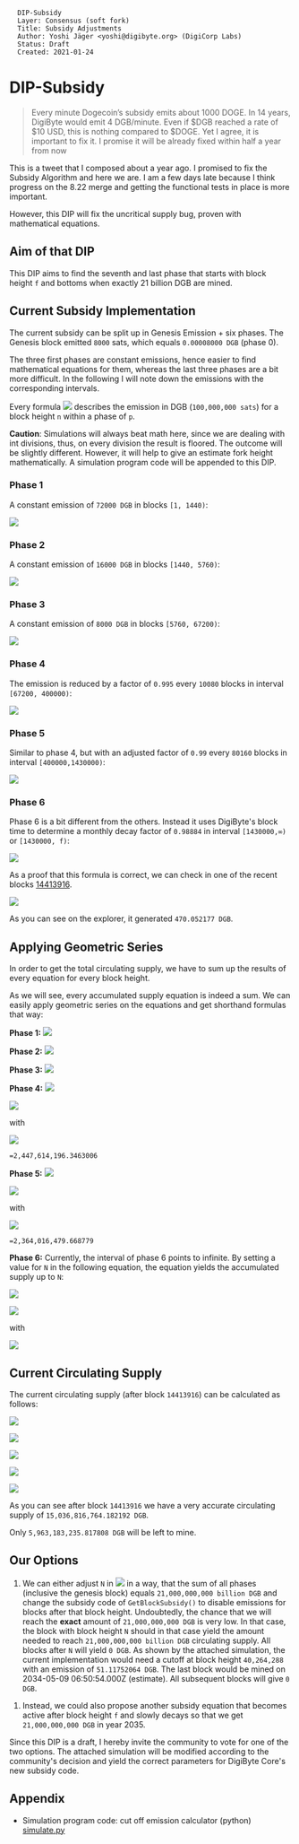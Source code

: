 <pre>
  DIP-Subsidy
  Layer: Consensus (soft fork)
  Title: Subsidy Adjustments
  Author: Yoshi Jäger <yoshi@digibyte.org> (DigiCorp Labs)
  Status: Draft
  Created: 2021-01-24
</pre>

= DIP-Subsidy =

<blockquote>
Every minute Dogecoin’s subsidy emits about 1000 DOGE. In 14 years, DigiByte would emit 4 DGB/minute. Even if $DGB reached a rate of $10 USD, this is nothing compared to $DOGE. Yet I agree, it is important to fix it. I promise it will be already fixed within half a year from now
</blockquote>
This is a tweet that I composed about a year ago. I promised to fix the Subsidy Algorithm and here we are. I am a few days late because I think progress on the 8.22 merge and getting the functional tests in place is more important.

However, this DIP will fix the uncritical supply bug, proven with mathematical equations.

== Aim of that DIP ==

This DIP aims to find the seventh and last phase that starts with block height <code>f</code> and bottoms when exactly 21 billion DGB are mined.

== Current Subsidy Implementation ==

The current subsidy can be split up in Genesis Emission + six phases. The Genesis block emitted <code>8000</code> sats, which equals <code>0.00008000 DGB</code> (phase 0).

The three first phases are constant emissions, hence easier to find mathematical equations for them, whereas the last three phases are a bit more difficult. In the following I will note down the emissions with the corresponding intervals.

Every formula <img src="https://render.githubusercontent.com/render/math?math=e_{p}(n)" /> describes the emission in DGB (<code>100,000,000 sats</code>) for a block height <code>n</code> within a phase of <code>p</code>.

'''Caution''': Simulations will always beat math here, since we are dealing with int divisions, thus, on every division the result is floored. The outcome will be slightly different. However, it will help to give an estimate fork height mathematically. A simulation program code will be appended to this DIP.

=== Phase 1 ===

A constant emission of <code>72000 DGB</code> in blocks <code>[1, 1440)</code>:

<img src="https://render.githubusercontent.com/render/math?math=e_{1}(n)=72000" />

=== Phase 2 ===

A constant emission of <code>16000 DGB</code> in blocks <code>[1440, 5760)</code>:

<img src="https://render.githubusercontent.com/render/math?math=e_{2}(n)=16000" />

=== Phase 3 ===

A constant emission of <code>8000 DGB</code> in blocks <code>[5760, 67200)</code>:

<img src="https://render.githubusercontent.com/render/math?math=e_{3}(n)=8000" />

=== Phase 4 ===

The emission is reduced by a factor of <code>0.995</code> every <code>10080</code> blocks in interval <code>[67200, 400000)</code>:

<img src="https://render.githubusercontent.com/render/math?math=e_{4}(n)=8000*0.995^{(1%2B\lfloor\frac{n-67200}{10080}\rfloor)}" />

=== Phase 5 ===

Similar to phase 4, but with an adjusted factor of <code>0.99</code> every <code>80160</code> blocks in interval <code>[400000,1430000)</code>:

<img src="https://render.githubusercontent.com/render/math?math=e_{5}(n)=2459*0.99^{(1%2B\lfloor\frac{n-400000}{80160}\rfloor)}" />

=== Phase 6 ===

Phase 6 is a bit different from the others. Instead it uses DigiByte's block time to determine a monthly decay factor of <code>0.98884</code> in interval <code>[1430000,∞)</code> or <code>[1430000, f)</code>:


<img src="https://render.githubusercontent.com/render/math?math=e_{6}(n)=\frac{1}{2}*2157*0.98884^{\lfloor\frac{(n - 1430000) * 15}{3600*24*365/12}\rfloor}" />

As a proof that this formula is correct, we can check in one of the recent blocks [https://chainz.cryptoid.info/dgb/block.dws?14413916.htm 14413916].

<img src="https://render.githubusercontent.com/render/math?math=e_{6}(14413916)=\frac{1}{2}*2157*0.98884^{\lfloor\frac{(14413916 - 1430000) * 15}{3600*24*365/12}\rfloor}=470.0521773" />

As you can see on the explorer, it generated <code>470.052177 DGB</code>.

== Applying Geometric Series ==

In order to get the total circulating supply, we have to sum up the results of every equation for every block height.

As we will see, every accumulated supply equation is indeed a sum. We can easily apply geometric series on the equations and get shorthand formulas that way:

'''Phase 1:''' <img src="https://render.githubusercontent.com/render/math?math=\overline{e}_{1}=\sum_{n=1}^{1440-1}72000=1439*72000=103,608,000"/>

'''Phase 2:''' <img src="https://render.githubusercontent.com/render/math?math=\overline{e}_{2}=\sum_{n=1440}^{5760-1}16000=4319*16000=69,104,000"/>

'''Phase 3:''' <img src="https://render.githubusercontent.com/render/math?math=\overline{e}_{3}=\sum_{n=5760}^{67200-1}8000=61439*8000=491,512,000"/>

'''Phase 4:''' <img src="https://render.githubusercontent.com/render/math?math=\overline{e}_{4}=\sum_{n=67200}^{400000-1}8000*0.995^{1%2B\lfloor\frac{n-67200}{10080}\rfloor}"/>


<img src="https://render.githubusercontent.com/render/math?math==10080 * 8000 * (\frac{1-0.995^{p_{max}}}{1 - 0.995} - 1 %2B \frac{(n - 67200) \: mod \: 10080}{10080} * 0.995^{p_{max}})"/>

with

<img src="https://render.githubusercontent.com/render/math?math=pmax = \lfloor \frac{n - 67200}{10080} \rfloor %2B 1"/>

<code>=2,447,614,196.3463006</code>


'''Phase 5:''' <img src="https://render.githubusercontent.com/render/math?math=\overline{e}_{5}=\sum_{n=400000}^{1430000-1}2459*0.99^{1%2B\lfloor\frac{n-400000}{80160}\rfloor}"/>

<img src="https://render.githubusercontent.com/render/math?math==80160 * 2459 * (\frac{1-0.99^{p_{max}}}{1 - 0.99} - 1 %2B \frac{(n - 400000) \: mod \: 80160}{80160} * 0.99^{p_{max}})"/>

with

<img src="https://render.githubusercontent.com/render/math?math=pmax = \lfloor \frac{n - 400000}{80160} \rfloor %2B 1"/>

<code>=2,364,016,479.668779</code>

'''Phase 6:''' Currently, the interval of phase 6 points to infinite. By setting a value for <code>N</code> in the following equation, the equation yields the accumulated supply up to <code>N</code>:

<img src="https://render.githubusercontent.com/render/math?math=\overline{e}_{6}(N)=\frac{1}{2}*2157*\sum_{n=1430000}^{N}(\frac{98884}{100000})^{\frac{n-1430000}{175200}}"/>

<img src="https://render.githubusercontent.com/render/math?math==\frac{1}{2}*2157*175200*(\frac{1- 0.98884^{p_{last}(N)}}{1- 0.98884} %2B 0.98884^{p_{last}(N)} * \frac{(N - 1430000) \: mod \:  175200}{175200})"/>

with

<img src="https://render.githubusercontent.com/render/math?math=p_{last}(N):=\lfloor \frac{N-1430000}{175200} \rfloor, N \in \mathbb{N}^{%2b}, N \ge 1430000"/>


== Current Circulating Supply ==

The current circulating supply (after block <code>14413916</code>) can be calculated as follows:

<img src="https://render.githubusercontent.com/render/math?math=e_{total}(N=14413916) = 0.00008000 %2B \overline{e}_{1} %2B \overline{e}_{2} %2B \overline{e}_{3} %2B \overline{e}_{4} %2B \overline{e}_{5} %2B \overline{e}_{6}(14413916)"/>

<img src="https://render.githubusercontent.com/render/math?math==0.00008000 %2B 103,608,000 %2B 69,104,000 %2B 491,512,000 %2B 2,447,614,196.3463006 %2B 2,364,016,479.668779 %2B \overline{e}_{6}(14413916)"/>

<img src="https://render.githubusercontent.com/render/math?math==5,475,854,676.01516 %2B \overline{e}_{6}(14413916)"/>

<img src="https://render.githubusercontent.com/render/math?math==5,475,854,676.01516 %2B 9,560,962,088.167032"/>

<img src="https://render.githubusercontent.com/render/math?math==15,036,816,764.182192"/>

As you can see after block <code>14413916</code> we have a very accurate circulating supply of <code>15,036,816,764.182192 DGB</code>.

Only <code>5,963,183,235.817808 DGB</code> will be left to mine.

== Our Options ==

# We can either adjust <code>N</code> in <img src="https://render.githubusercontent.com/render/math?math=\overline{e}_{6}(N)"/> in a way, that the sum of all phases (inclusive the genesis block) equals <code>21,000,000,000 billion DGB</code> and change the subsidy code of <code>GetBlockSubsidy()</code> to disable emissions for blocks after that block height. Undoubtedly, the chance that we will reach the '''exact''' amount of <code>21,000,000,000 DGB</code> is very low. In that case, the block with block height <code>N</code> should in that case yield the amount needed to reach <code>21,000,000,000 billion DGB</code> circulating supply. All blocks after <code>N</code> will yield <code>0 DGB</code>. As shown by the attached simulation, the current implementation would need a cutoff at block height <code>40,264,288</code> with an emission of <code>51.11752064 DGB</code>. The last block would be mined on 2034-05-09 06:50:54.000Z (estimate). All subsequent blocks will give <code>0 DGB</code>.


# Instead, we could also propose another subsidy equation that becomes active after block height <code>f</code> and slowly decays so that we get <code>21,000,000,000 DGB</code> in year 2035.

Since this DIP is a draft, I hereby invite the community to vote for one of the two options. The attached simulation will be modified according to the community's decision and yield the correct parameters for DigiByte Core's new subsidy code.

== Appendix == 
* Simulation program code: cut off emission calculator (python) <a href="./dip-subsidy_fix/simulate.py">simulate.py</a>


